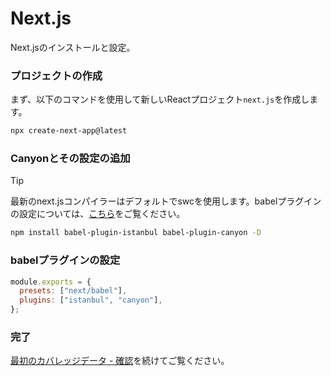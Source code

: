 # Next.js


Next.jsのインストールと設定。

<Steps>

  ### プロジェクトの作成
  まず、以下のコマンドを使用して新しいReactプロジェクト`next.js`を作成します。

  ```sh npm2yarn copy
  npx create-next-app@latest
  ```

  ### Canyonとその設定の追加

  > [!TIP]
  >
  > 最新のnext.jsコンパイラーはデフォルトでswcを使用します。babelプラグインの設定については、[こちら](https://nextjs.org/docs/advanced-features/customizing-babel-config)をご覧ください。

  ```sh npm2yarn copy
  npm install babel-plugin-istanbul babel-plugin-canyon -D
  ```

  ### babelプラグインの設定

  ```js filename="babel.config.js" {3} copy
  module.exports = {
    presets: ["next/babel"],
    plugins: ["istanbul", "canyon"],
  };
  ```

  ### 完了
  [最初のカバレッジデータ - 確認](/documentation/getting-started/first-coverage#確認)を続けてご覧ください。
</Steps>